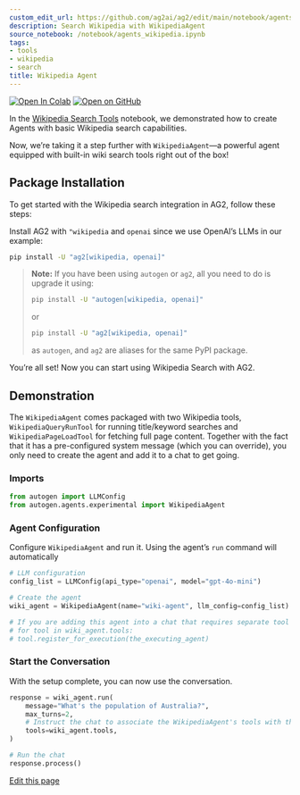 ```yaml
---
custom_edit_url: https://github.com/ag2ai/ag2/edit/main/notebook/agents_wikipedia.ipynb
description: Search Wikipedia with WikipediaAgent
source_notebook: /notebook/agents_wikipedia.ipynb
tags:
- tools
- wikipedia
- search
title: Wikipedia Agent
---
```


<a href="https://colab.research.google.com/github/ag2ai/ag2/blob/main/notebook/agents_wikipedia.ipynb" class="colab-badge" target="_blank"><img noZoom src="https://colab.research.google.com/assets/colab-badge.svg" alt="Open In Colab" /></a>
<a href="https://github.com/ag2ai/ag2/blob/main/notebook/agents_wikipedia.ipynb" class="github-badge" target="_blank"><img noZoom src="https://img.shields.io/badge/Open%20on%20GitHub-grey?logo=github" alt="Open on GitHub" /></a>




In the [Wikipedia Search
Tools](https://github.com/ag2ai/ag2/blob/main/notebook/tools_wikipedia_search.ipynb)
notebook, we demonstrated how to create Agents with basic Wikipedia
search capabilities.

Now, we’re taking it a step further with `WikipediaAgent`—a powerful
agent equipped with built-in wiki search tools right out of the box!

## Package Installation

To get started with the Wikipedia search integration in AG2, follow
these steps:

Install AG2 with `"wikipedia` and `openai` since we use OpenAI’s LLMs in
our example:


```bash
pip install -U "ag2[wikipedia, openai]"
```

> **Note:** If you have been using `autogen` or `ag2`, all you need to
> do is upgrade it using:
>
>
> ```bash
> pip install -U "autogen[wikipedia, openai]"
> ```
>
> or
>
>
> ```bash
> pip install -U "ag2[wikipedia, openai]"
> ```
>
> as `autogen`, and `ag2` are aliases for the same PyPI package.

You’re all set! Now you can start using Wikipedia Search with AG2.

## Demonstration

The `WikipediaAgent` comes packaged with two Wikipedia tools,
`WikipediaQueryRunTool` for running title/keyword searches and
`WikipediaPageLoadTool` for fetching full page content. Together with
the fact that it has a pre-configured system message (which you can
override), you only need to create the agent and add it to a chat to get
going.

### Imports


```python
from autogen import LLMConfig
from autogen.agents.experimental import WikipediaAgent
```

### Agent Configuration

Configure `WikipediaAgent` and run it. Using the agent’s `run` command
will automatically


```python
# LLM configuration
config_list = LLMConfig(api_type="openai", model="gpt-4o-mini")

# Create the agent
wiki_agent = WikipediaAgent(name="wiki-agent", llm_config=config_list)

# If you are adding this agent into a chat that requires separate tool execution, register the tools with the executing agent:
# for tool in wiki_agent.tools:
# tool.register_for_execution(the_executing_agent)
```

### Start the Conversation

With the setup complete, you can now use the conversation.


```python
response = wiki_agent.run(
    message="What's the population of Australia?",
    max_turns=2,
    # Instruct the chat to associate the WikipediaAgent's tools with the internal tool executor
    tools=wiki_agent.tools,
)

# Run the chat
response.process()
```

<div className="edit-url-container">
    <a className="edit-url" href="https://github.com/ag2ai/ag2/edit/main/notebook/agents_wikipedia.ipynb" target='_blank'><Icon icon="pen" iconType="solid" size="13px"/> Edit this page</a>
</div>
